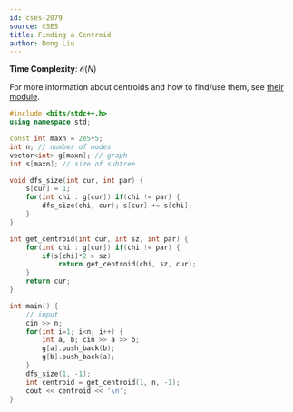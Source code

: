 ```yaml
---
id: cses-2079
source: CSES
title: Finding a Centroid
author: Dong Liu
---
```


**Time Complexity**: $\mathcal O(N)$

For more information about centroids and how to find/use them, see
[their module](/plat/centroid).

<LanguageSection>

<CPPSection>

```cpp
#include <bits/stdc++.h>
using namespace std;

const int maxn = 2e5+5;
int n; // number of nodes
vector<int> g[maxn]; // graph
int s[maxn]; // size of subtree

void dfs_size(int cur, int par) {
	s[cur] = 1;
	for(int chi : g[cur]) if(chi != par) {
		dfs_size(chi, cur); s[cur] += s[chi];
	}
}

int get_centroid(int cur, int sz, int par) {
	for(int chi : g[cur]) if(chi != par) {
		if(s[chi]*2 > sz)
			return get_centroid(chi, sz, cur);
	}
	return cur;
}

int main() {
	// input
	cin >> n;
	for(int i=1; i<n; i++) {
		int a, b; cin >> a >> b;
		g[a].push_back(b);
		g[b].push_back(a);
	}
	dfs_size(1, -1);
	int centroid = get_centroid(1, n, -1);
	cout << centroid << '\n';
}
```

</CPPSection>

</LanguageSection>
